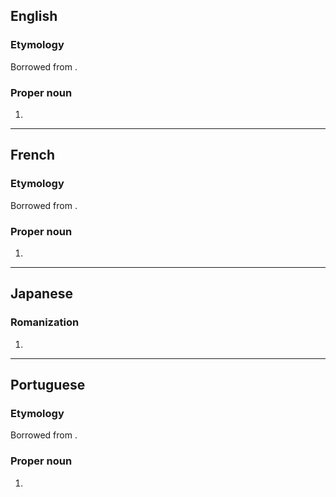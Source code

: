 ==English==

===Etymology===
Borrowed from {{bor|en|ja|山田|tr=Yamada}}.

===Proper noun===
{{en-proper noun|Yamadas}}

# {{surname|lang=en|from=Japanese}}

----

==French==

===Etymology===
Borrowed from {{bor|fr|ja|山田|tr=Yamada}}.

===Proper noun===
{{fr-proper noun}}

# {{surname|lang=fr|from=Japanese}}

----

==Japanese==

===Romanization===
{{ja-romaji}}

# {{ja-romanization of|やまだ}}

----

==Portuguese==

===Etymology===
Borrowed from {{bor|pt|ja|山田|tr=Yamada}}.

===Proper noun===
{{pt-proper noun|m|g2=f}}

# {{surname|lang=pt|from=Japanese}}